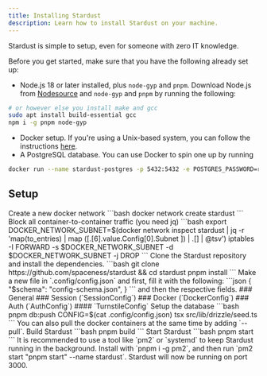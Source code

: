 ```yaml
---
title: Installing Stardust
description: Learn how to install Stardust on your machine.
---
```


Stardust is simple to setup, even for someone with zero IT knowledge.

Before you get started, make sure that you have the following already set up:
* Node.js 18 or later installed, plus `node-gyp` and `pnpm`. Download Node.js from [Nodesource](https://github.com/nodesource/distributions) and `node-gyp` and `pnpm` by running the following:
```bash
# or however else you install make and gcc
sudo apt install build-essential gcc
npm i -g pnpm node-gyp
```
* Docker setup. If you're using a Unix-based system, you can follow the instructions [here](https://docs.docker.com/engine/install/ubuntu/).
* A PostgreSQL database. You can use Docker to spin one up by running
```bash
docker run --name stardust-postgres -p 5432:5432 -e POSTGRES_PASSWORD=replaceme -d postgres
```

## Setup
<Steps>
    <Step>
      Create a new docker network
      ```bash
      docker network create stardust
      ```
    </Step>
    <Step>
    Block all container-to-container traffic (you need jq)
    ```bash
    export DOCKER_NETWORK_SUBNET=$(docker network inspect stardust | jq -r 'map(to_entries) | map ([.[6].value.Config[0].Subnet ]) | .[] | @tsv')
    iptables -I FORWARD -s $DOCKER_NETWORK_SUBNET -d $DOCKER_NETWORK_SUBNET -j DROP
    ```
    </Step>
    <Step>
        Clone the Stardust repository and install the dependencies.
        ```bash
        git clone https://github.com/spaceness/stardust && cd stardust
        pnpm install
        ```
    </Step>
    <Step>
      Make a new file in `.config/config.json` and first, fill it with the following:
        ```json
        {
          "$schema": "config-schema.json",
        }
        ```
    and then the respective fields.
    ### General
   <AutoTypeTable path="./stardust-config.d.ts" name="Config" />
   ### Session (`SessionConfig`)
   <AutoTypeTable path="./stardust-config.d.ts" name="SessionConfig" />
  ### Docker (`DockerConfig`)
    <AutoTypeTable path="./stardust-config.d.ts" name="DockerConfig" />
   ### Auth (`AuthConfig`)
    <AutoTypeTable path="./stardust-config.d.ts" name="AuthConfig" />
  #### `TurnstileConfig`
    <AutoTypeTable path="./stardust-config.d.ts" name="TurnstileConfig" />
    </Step>
    <Step>
    Setup the database
    ```bash
    pnpm db:push
    CONFIG=$(cat .config/config.json) tsx src/lib/drizzle/seed.ts
    ```
    You can also pull the docker containers at the same time by adding `--pull`.
    </Step>
    <Step>
    Build Stardust
    ```bash
    pnpm build
    ```
    </Step>
    <Step>
    Start Stardust
    ```bash
    pnpm start
    ```
    It is recommended to use a tool like `pm2` or `systemd` to keep Stardust running in the background.
    Install with `pnpm i -g pm2`, and then run `pm2 start "pnpm start" --name stardust`.
    Stardust will now be running on port 3000.
    </Step>
</Steps>
